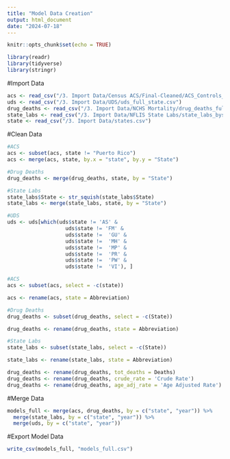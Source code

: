---
title: "Model Data Creation"
output: html_document
date: "2024-07-18"
---

```{r setup, include=FALSE}
knitr::opts_chunk$set(echo = TRUE)

library(readr)
library(tidyverse)
library(stringr)
```

#Import Data
```{r Import Data}

acs <- read_csv("/3. Import Data/Census ACS/Final-Cleaned/ACS_Controls_all.csv")
uds <- read_csv("/3. Import Data/UDS/uds_full_state.csv")
drug_deaths <- read_csv("/3. Import Data/NCHS Mortality/drug_deaths_full.csv")
state_labs <- read_csv("/3. Import Data/NFLIS State Labs/state_labs_bystateyear.csv")
state <- read_csv("/3. Import Data/states.csv")
```

#Clean Data
```{r Clean State Variables}

#ACS
acs <- subset(acs, state != "Puerto Rico")
acs <- merge(acs, state, by.x = "state", by.y = "State")

#Drug Deaths
drug_deaths <- merge(drug_deaths, state, by = "State")

#State Labs
state_labs$State <- str_squish(state_labs$State)
state_labs <- merge(state_labs, state, by = "State")

#UDS
uds <- uds[which(uds$state != 'AS' &
                   uds$state != 'FM' & 
                   uds$state !=  'GU' & 
                   uds$state !=  'MH' & 
                   uds$state !=  'MP' & 
                   uds$state !=  'PR' & 
                   uds$state !=  'PW' & 
                   uds$state !=  'VI'), ]
```

```{r Rename State and Year Columns}

#ACS
acs <- subset(acs, select = -c(state))

acs <- rename(acs, state = Abbreviation)

#Drug Deaths
drug_deaths <- subset(drug_deaths, select = -c(State))

drug_deaths <- rename(drug_deaths, state = Abbreviation)

#State Labs
state_labs <- subset(state_labs, select = -c(State))

state_labs <- rename(state_labs, state = Abbreviation)
```

```{r Rename Drug Death Variables}

drug_deaths <- rename(drug_deaths, tot_deaths = Deaths)
drug_deaths <- rename(drug_deaths, crude_rate = 'Crude Rate')
drug_deaths <- rename(drug_deaths, age_adj_rate = 'Age Adjusted Rate')
```

#Merge Data
```{r Merge Model Datasets}

models_full <- merge(acs, drug_deaths, by = c("state", "year")) %>%
  merge(state_labs, by = c("state", "year")) %>%
  merge(uds, by = c("state", "year"))
```

#Export Model Data
```{r Save File}

write_csv(models_full, "models_full.csv")
```


